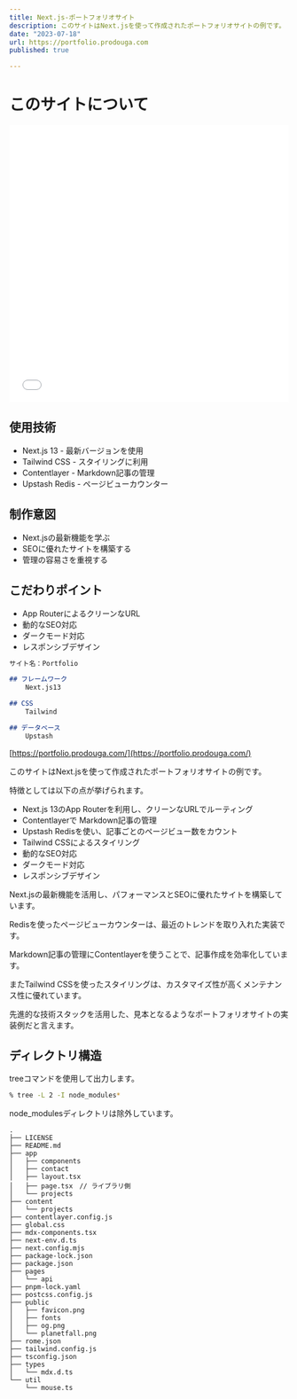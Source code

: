 ```yaml
---
title: Next.js-ポートフォリオサイト
description: このサイトはNext.jsを使って作成されたポートフォリオサイトの例です。
date: "2023-07-18"
url: https://portfolio.prodouga.com
published: true

---
```

# このサイトについて

<iframe width="100%" height="500" src="//portfolio.prodouga.com" allowfullscreen="allowfullscreen" allowpaymentrequest frameborder="0"></iframe>

## 使用技術
- Next.js 13 - 最新バージョンを使用
- Tailwind CSS - スタイリングに利用
- Contentlayer - Markdown記事の管理
- Upstash Redis - ページビューカウンター

## 制作意図
- Next.jsの最新機能を学ぶ
- SEOに優れたサイトを構築する
- 管理の容易さを重視する

## こだわりポイント  
- App RouterによるクリーンなURL
- 動的なSEO対応
- ダークモード対応
- レスポンシブデザイン

```md
サイト名：Portfolio

## フレームワーク
    Next.js13

## CSS
    Tailwind

## データベース
    Upstash

```

[https://portfolio.prodouga.com/](https://portfolio.prodouga.com/)

このサイトはNext.jsを使って作成されたポートフォリオサイトの例です。

特徴としては以下の点が挙げられます。

- Next.js 13のApp Routerを利用し、クリーンなURLでルーティング
- Contentlayerで Markdown記事の管理
- Upstash Redisを使い、記事ごとのページビュー数をカウント
- Tailwind CSSによるスタイリング
- 動的なSEO対応
- ダークモード対応
- レスポンシブデザイン

Next.jsの最新機能を活用し、パフォーマンスとSEOに優れたサイトを構築しています。

Redisを使ったページビューカウンターは、最近のトレンドを取り入れた実装です。

Markdown記事の管理にContentlayerを使うことで、記事作成を効率化しています。

またTailwind CSSを使ったスタイリングは、カスタマイズ性が高くメンテナンス性に優れています。

先進的な技術スタックを活用した、見本となるようなポートフォリオサイトの実装例だと言えます。


## ディレクトリ構造

treeコマンドを使用して出力します。
```bash
% tree -L 2 -I node_modules*
```

node_modulesディレクトリは除外しています。

```
.
├── LICENSE
├── README.md
├── app
│   ├── components
│   ├── contact
│   ├── layout.tsx
│   ├── page.tsx　// ライブラリ側
│   └── projects
├── content
│   └── projects
├── contentlayer.config.js
├── global.css
├── mdx-components.tsx
├── next-env.d.ts
├── next.config.mjs
├── package-lock.json
├── package.json
├── pages
│   └── api
├── pnpm-lock.yaml
├── postcss.config.js
├── public
│   ├── favicon.png
│   ├── fonts
│   ├── og.png
│   └── planetfall.png
├── rome.json
├── tailwind.config.js
├── tsconfig.json
├── types
│   └── mdx.d.ts
└── util
    └── mouse.ts

```